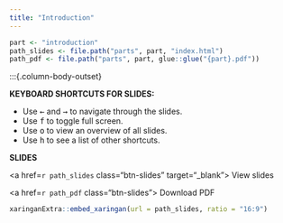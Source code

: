 ```yaml
---
title: "Introduction"
---
```


```r
part <- "introduction"
path_slides <- file.path("parts", part, "index.html")
path_pdf <- file.path("parts", part, glue::glue("{part}.pdf"))
```

:::{.column-body-outset}

::: {.grid}

::: {.g-col-6}

**KEYBOARD SHORTCUTS FOR SLIDES:**

- Use <kbd>←</kbd> and <kbd>→</kbd> to navigate through the slides.
- Use <kbd>f</kbd> to toggle full screen.
- Use <kbd>o</kbd> to view an overview of all slides.
- Use <kbd>h</kbd> to see a list of other shortcuts.
:::

::: {.g-col-3}

::: {.class-buttons}

**SLIDES**

<a href=`r path_slides` class="btn-slides" target="_blank"><i class="fas fa-external-link-alt"></i> View slides</a>

<a href=`r path_pdf` class="btn-slides"><i class="fas fa-file-pdf"></i> Download PDF</a>

:::

:::

::: {.g-col-3}

:::


```r
xaringanExtra::embed_xaringan(url = path_slides, ratio = "16:9")
```

:::
